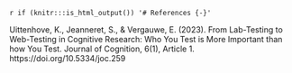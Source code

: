 `r if (knitr:::is_html_output()) '# References {-}'`

Uittenhove, K., Jeanneret, S., & Vergauwe, E. (2023). From Lab-Testing to Web-Testing in Cognitive Research: Who You Test is More Important than how You Test. Journal of Cognition, 6(1), Article 1. https://doi.org/10.5334/joc.259

